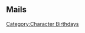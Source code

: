 ==Mails==
{{Mails by Category Table|Raiden Shogun Mails|noheader=1}}
[[Category:Character Birthdays]]